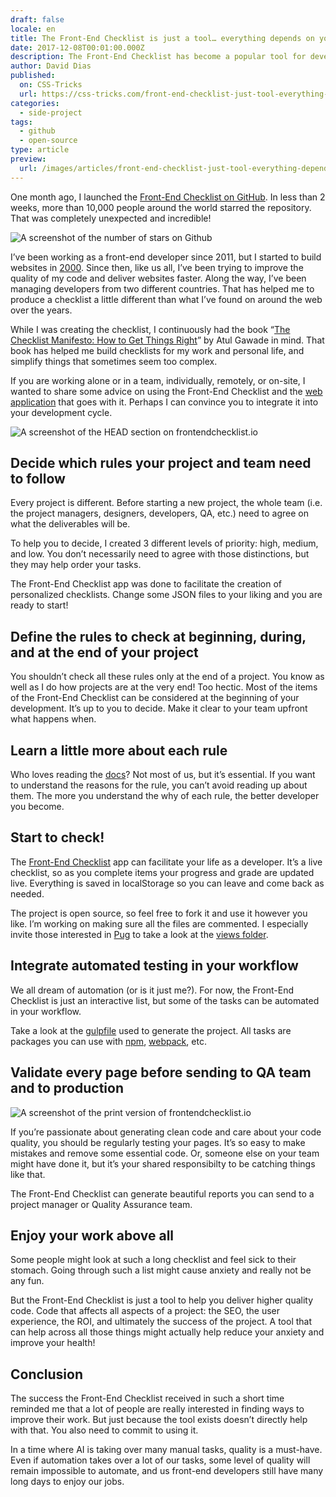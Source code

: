 ```yaml
---
draft: false
locale: en
title: The Front-End Checklist is just a tool… everything depends on you
date: 2017-12-08T00:01:00.000Z
description: The Front-End Checklist has become a popular tool for developers, but its effectiveness depends on how you use it. This article outlines the key steps you need to follow to efficiently integrate frontendchecklist.io into your workflow. Discover how to customize the checklist for your team, prioritize tasks, and leverage this tool to improve your front-end development process and deliver higher quality projects.
author: David Dias
published:
  on: CSS-Tricks
  url: https://css-tricks.com/front-end-checklist-just-tool-everything-depends/
categories:
  - side-project
tags:
  - github
  - open-source
type: article
preview:
  url: /images/articles/front-end-checklist-just-tool-everything-depends-on-you/featured.jpg
---
```


One month ago, I launched the [Front-End Checklist on GitHub](https://github.com/thedaviddias/Front-End-Checklist). In less than 2 weeks, more than 10,000 people around the world starred the repository. That was completely unexpected and incredible!

![A screenshot of the number of stars on Github](/images/articles/front-end-checklist-just-tool-everything-depends-on-you/featured.jpg)

I’ve been working as a front-end developer since 2011, but I started to build websites in [2000](http://www.csszengarden.com/). Since then, like us all, I’ve been trying to improve the quality of my code and deliver websites faster. Along the way, I’ve been managing developers from two different countries. That has helped me to produce a checklist a little different than what I’ve found on around the web over the years.

While I was creating the checklist, I continuously had the book “[The Checklist Manifesto: How to Get Things Right](https://amzn.to/2k9f6XG)” by Atul Gawade in mind. That book has helped me build checklists for my work and personal life, and simplify things that sometimes seem too complex.

If you are working alone or in a team, individually, remotely, or on-site, I wanted to share some advice on using the Front-End Checklist and the [web application](http://frontendchecklist.io/) that goes with it. Perhaps I can convince you to integrate it into your development cycle.

![A screenshot of the HEAD section on frontendchecklist.io](/images/articles/front-end-checklist-just-tool-everything-depends-on-you/start-to-check.jpg)

## Decide which rules your project and team need to follow

Every project is different. Before starting a new project, the whole team (i.e. the project managers, designers, developers, QA, etc.) need to agree on what the deliverables will be.

To help you to decide, I created 3 different levels of priority: high, medium, and low. You don’t necessarily need to agree with those distinctions, but they may help order your tasks.

The Front-End Checklist app was done to facilitate the creation of personalized checklists. Change some JSON files to your liking and you are ready to start!

## Define the rules to check at beginning, during, and at the end of your project

You shouldn’t check all these rules only at the end of a project. You know as well as I do how projects are at the very end! Too hectic. Most of the items of the Front-End Checklist can be considered at the beginning of your development. It’s up to you to decide. Make it clear to your team upfront what happens when.

## Learn a little more about each rule

Who loves reading the [docs](https://devdocs.io/)? Not most of us, but it’s essential. If you want to understand the reasons for the rule, you can’t avoid reading up about them. The more you understand the why of each rule, the better developer you become.

## Start to check!

The [Front-End Checklist](https://frontendchecklist.io/) app can facilitate your life as a developer. It’s a live checklist, so as you complete items your progress and grade are updated live. Everything is saved in localStorage so you can leave and come back as needed.

The project is open source, so feel free to fork it and use it however you like. I’m working on making sure all the files are commented. I especially invite those interested in [Pug](https://pugjs.org/api/getting-started.html) to take a look at the [views folder](https://github.com/thedaviddias/Front-End-Checklist/tree/master/src/views).

## Integrate automated testing in your workflow

We all dream of automation (or is it just me?). For now, the Front-End Checklist is just an interactive list, but some of the tasks can be automated in your workflow.

Take a look at the [gulpfile](https://github.com/thedaviddias/Front-End-Checklist/blob/master/gulpfile.babel.js) used to generate the project. All tasks are packages you can use with [npm](https://scotch.io/tutorials/using-npm-as-a-build-tool), [webpack](https://webpack.js.org/), etc.

## Validate every page before sending to QA team and to production

![A screenshot of the print version of frontendchecklist.io](/images/articles/front-end-checklist-just-tool-everything-depends-on-you/validate-before-qa.jpg)

If you’re passionate about generating clean code and care about your code quality, you should be regularly testing your pages. It’s so easy to make mistakes and remove some essential code. Or, someone else on your team might have done it, but it’s your shared responsibilty to be catching things like that.

The Front-End Checklist can generate beautiful reports you can send to a project manager or Quality Assurance team.

## Enjoy your work above all

Some people might look at such a long checklist and feel sick to their stomach. Going through such a list might cause anxiety and really not be any fun.

But the Front-End Checklist is just a tool to help you deliver higher quality code. Code that affects all aspects of a project: the SEO, the user experience, the ROI, and ultimately the success of the project. A tool that can help across all those things might actually help reduce your anxiety and improve your health!

## Conclusion

The success the Front-End Checklist received in such a short time reminded me that a lot of people are really interested in finding ways to improve their work. But just because the tool exists doesn’t directly help with that. You also need to commit to using it.

In a time where AI is taking over many manual tasks, quality is a must-have. Even if automation takes over a lot of our tasks, some level of quality will remain impossible to automate, and us front-end developers still have many long days to enjoy our jobs.
